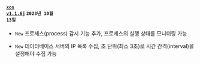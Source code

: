 #### <code class='changelog-service'><a href="https://docs.whatap.io/release-notes/db/xos-1_1_6j">xos v1.1.6j</a></code> <code class='changelog-date'>2023년 10월 13일</code>

- <code class="New">New</code> 프로세스(process) 감시 기능 추가, 프로세스의 실행 상태를 모니터링 가능

- <code class="New">New</code> 데이터베이스 서버의 IP 목록 수집, 초 단위(최소 3초)로 시간 간격(interval)을 설정해야 수집 가능

